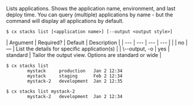 Lists applications. Shows the application name, environment, and last deploy time. You can query (multiple) applications by name - but the command will display all applications by default.

<Tabs >
<Tab label="Usage">

```shell
$ cx stacks list [<application name>] [--output <output style>]
```
</Tab>
    
<Tab label="arguments">
| Argument | Required? | Default | Description |
|  ---  |  ---  |  ---  |  ---  |
| <application name> | no | — | List the details for specific application(s) |
| \--output, -o <output style> | yes | standard | Tailor the output view. Options are standard or wide |
</Tab>
<Tab label="examples">

```shell
$ cx stacks list
		mystack     production   Jan 2 12:34
		mystack     staging      Feb 2 12:34
		mystack-2   development  Jan 2 12:35

$ cx stacks list mystack-2
		mystack-2   development  Jan 2 12:34
```

</Tab>
</Tabs>